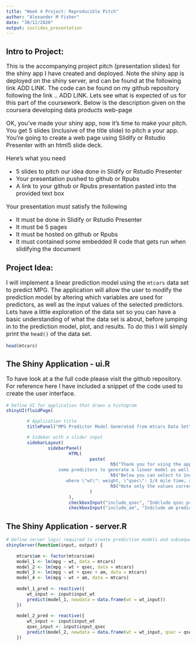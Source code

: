 ```yaml
---
title: "Week 4 Project: Reproducible Pitch"
author: "Alexander M Fisher"
date: "30/12/2020"
output: ioslides_presentation
---
```



## Intro to Project:
<font size="3">

This is the accompanying project pitch (presentation slides) for the shiny app I have created and deployed. Note the shiny app is deployed on the shiny server, and can be found at the following link ADD LINK. The code can be found on my github repository following the link .. ADD LINK. Lets see what is expected of us for this part of the coursework. Below is the description given on the coursera developing data products web-page

OK, you've made your shiny app, now it's time to make your pitch. You get 5 slides (inclusive of the title slide)  to pitch a your app. You're going to create a web page using Slidify or Rstudio Presenter with an html5 slide deck.

Here's what you need

- 5 slides to pitch our idea done in Slidify or Rstudio Presenter
- Your presentation pushed to github or Rpubs
- A link to your github or Rpubs presentation pasted into the provided text box

Your presentation must satisfy the following

- It must be done in Slidify or Rstudio Presenter
- It must be 5 pages
- It must be hosted on github or Rpubs
- It must contained some embedded R code that gets run when slidifying the document

</font>

## Project Idea:

<font size="3">

I will implement a linear prediction model using the `mtcars` data set to predict MPG. The application will allow the user to 
modify the prediction model by altering which variables are used for predictors, as well as the input values of the selected predictors. 
Lets have a little exploration of the data set so you can have a basic understanding of what the data set is about, before jumping 
in to the prediction model, plot, and results. To do this I will simply print the `head()` of the data set.

</font>


```r
head(mtcars)
```

## The Shiny Application - ui.R

<font size="3">

To have look at a the full code please visit the github repository. For reference here I have included a snippet of the code used to create the user interface. 

</font>

```r
# Define UI for application that draws a histogram
shinyUI(fluidPage(

        # Application title
        titlePanel("MPG Predictor Model Generated from mtcars Data Set"),

        # Sidebar with a slider input
        sidebarLayout(
                sidebarPanel(
                        HTML(
                                paste(
                                        h5("Thank you for using the app! It offers an interactive means of selecting
                    some predcitors to generate a linear model as well as providing a prediction for the given inputs you provide."),
                                        h5("Below you can select to include in addition to the default predictor (which will always be included in the model) \"wt\", either \"qsec\", or \"am\" or both,
                       where \"wt\": weight, \"qsec\": 1/4 mile time, and \"am\": Transmission (0 = automatic, 1 = manual)"),
                                        h5("Note only the values corresponding to the selcted predicotrs the model is built with will be used in the prediction.")
                                )
                        ),
                        checkboxInput("include_qsec", "Indclude qsec predictor", value = FALSE),
                        checkboxInput("include_am", "Indclude am predictor", value = FALSE),
```

## The Shiny Application - server.R

```r
# Define server logic required to create prediction models and subsequent prediction and plots
shinyServer(function(input, output) {
    
    mtcars$am <- factor(mtcars$am)
    model_1 <- lm(mpg ~ wt, data = mtcars)
    model_2 <- lm(mpg ~ wt + qsec, data = mtcars)
    model_3 <- lm(mpg ~ wt + qsec + am, data = mtcars)
    model_4 <- lm(mpg ~ wt + am, data = mtcars)
    
    model_1_pred <- reactive({
        wt_input <- input$input_wt
        predict(model_1, newdata = data.frame(wt = wt_input))
    })
    
    model_2_pred <- reactive({
        wt_input <- input$input_wt
        qsec_input <- input$input_qsec
        predict(model_2, newdata = data.frame(wt = wt_input, qsec = qsec_input))
    })
```








